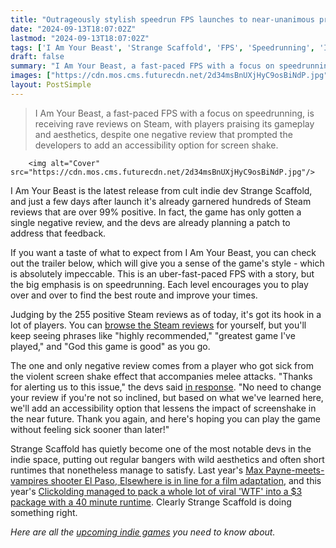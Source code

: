 ```yaml
---
title: "Outrageously stylish speedrun FPS launches to near-unanimous praise except exactly 1 negative Steam review, which the the devs are already promising a patch to address"
date: "2024-09-13T18:07:02Z"
lastmod: "2024-09-13T18:07:02Z"
tags: ['I Am Your Beast', 'Strange Scaffold', 'FPS', 'Speedrunning', 'Indie', 'Steam']
draft: false
summary: "I Am Your Beast, a fast-paced FPS with a focus on speedrunning, is receiving rave reviews on Steam, with players praising its gameplay and aesthetics, despite one negative review that prompted the developers to add an accessibility option for screen shake."
images: ["https://cdn.mos.cms.futurecdn.net/2d34msBnUXjHyC9osBiNdP.jpg"]
layout: PostSimple
---
```

> I Am Your Beast, a fast-paced FPS with a focus on speedrunning, is receiving rave reviews on Steam, with players praising its gameplay and aesthetics, despite one negative review that prompted the developers to add an accessibility option for screen shake.


        <img alt="Cover" src="https://cdn.mos.cms.futurecdn.net/2d34msBnUXjHyC9osBiNdP.jpg"/>
        
I Am Your Beast is the latest release from cult indie dev Strange Scaffold, and just a few days after launch it's already garnered hundreds of Steam reviews that are over 99% positive. In fact, the game has only gotten a single negative review, and the devs are already planning a patch to address that feedback.

If you want a taste of what to expect from I Am Your Beast, you can check out the trailer below, which will give you a sense of the game's style - which is absolutely impeccable. This is an uber-fast-paced FPS with a story, but the big emphasis is on speedrunning. Each level encourages you to play over and over to find the best route and improve your times.

Judging by the 255 positive Steam reviews as of today, it's got its hook in a lot of players. You can [browse the Steam reviews](https://steamcommunity.com/app/1876590/reviews/?browsefilter=toprated&snr=1_5_100010_) for yourself, but you'll keep seeing phrases like "highly recommended," "greatest game I've played," and "God this game is good" as you go.

The one and only negative review comes from a player who got sick from the violent screen shake effect that accompanies melee attacks. "Thanks for alerting us to this issue," the devs said [in response](https://steamcommunity.com/id/Cassie_Cucumber/recommended/1876590/#developer_response). "No need to change your review if you're not so inclined, but based on what we've learned here, we'll add an accessibility option that lessens the impact of screenshake in the near future. Thank you again, and here's hoping you can play the game without feeling sick sooner than later!"

Strange Scaffold has quietly become one of the most notable devs in the indie space, putting out regular bangers with wild aesthetics and often short runtimes that nonetheless manage to satisfy. Last year's [Max Payne-meets-vampires shooter El Paso, Elsewhere is in line for a film adaptation](https://www.gamesradar.com/games/third-person-shooter/the-cult-vampire-third-person-shooter-that-nearly-bankrupted-the-small-studio-that-made-it-is-getting-a-film-adaptation-from-the-transformers-producer/), and this year's [Clickolding managed to pack a whole lot of viral 'WTF' into a $3 package with a 40 minute runtime](https://www.gamesradar.com/games/adventure/made-in-2-months-40-minutes-long-and-only-dollar270-among-us-indie-fund-has-already-financed-a-steam-hit-that-i-cant-stop-thinking-about/). Clearly Strange Scaffold is doing something right. 

*Here are all the *[<em>upcoming indie games</em>](https://www.gamesradar.com/upcoming-indie-games/)* you need to know about.*
        